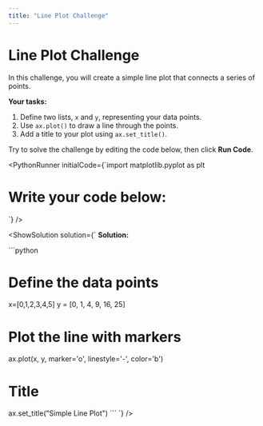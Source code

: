 ```yaml
---
title: "Line Plot Challenge"
---
```


# Line Plot Challenge

In this challenge, you will create a simple line plot that connects a series of points.

**Your tasks:**
1. Define two lists, `x` and `y`, representing your data points.
2. Use `ax.plot()` to draw a line through the points.
3. Add a title to your plot using `ax.set_title()`.

Try to solve the challenge by editing the code below, then click **Run Code**.


<PythonRunner initialCode={`import matplotlib.pyplot as plt
# Write your code below:
`} />


<ShowSolution
  solution={`
**Solution:**

\`\`\`python

# Define the data points
x=[0,1,2,3,4,5]
y = [0, 1, 4, 9, 16, 25]

# Plot the line with markers
ax.plot(x, y, marker='o', linestyle='-', color='b')

# Title
ax.set_title("Simple Line Plot")
\`\`\`
`}
/>


